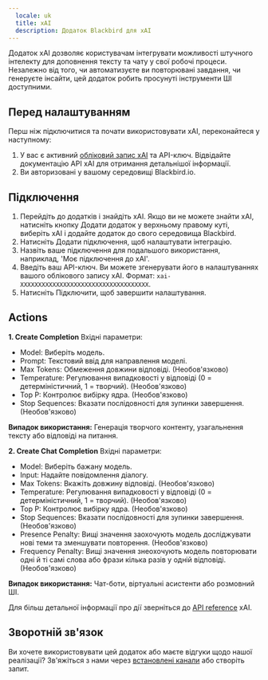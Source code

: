 ```yaml
---
  locale: uk
  title: xAI
  description: Додаток Blackbird для xAI
---
```


<LinkCard title="Переглянути на Github" target="_blank" href="https://github.com/bb-io/X.AI" icon="github" />
Додаток xAI дозволяє користувачам інтегрувати можливості штучного інтелекту для доповнення тексту та чату у свої робочі процеси. Незалежно від того, чи автоматизуєте ви повторювані завдання, чи генеруєте інсайти, цей додаток робить просунуті інструменти ШІ доступними.

## Перед налаштуванням

Перш ніж підключитися та почати використовувати xAI, переконайтеся у наступному:
1. У вас є активний [обліковий запис xAI](https://x.ai/) та API-ключ. Відвідайте документацію API xAI для отримання детальнішої інформації.
2. Ви авторизовані у вашому середовищі Blackbird.io.

## Підключення

1. Перейдіть до додатків і знайдіть xAI. Якщо ви не можете знайти xAI, натисніть кнопку Додати додаток у верхньому правому куті, виберіть xAI і додайте додаток до свого середовища Blackbird.
2. Натисніть Додати підключення, щоб налаштувати інтеграцію.
3. Назвіть ваше підключення для подальшого використання, наприклад, 'Моє підключення до xAI'.
4. Введіть ваш API-ключ. Ви можете згенерувати його в налаштуваннях вашого облікового запису xAI.
Формат: `xai-XXXXXXXXXXXXXXXXXXXXXXXXXXXXXXXXXXXX`.
5. Натисніть Підключити, щоб завершити налаштування.

## Actions

**1. Create Completion**
Вхідні параметри:
- Model: Виберіть модель.
- Prompt: Текстовий ввід для направлення моделі.
- Max Tokens: Обмеження довжини відповіді. (Необов'язково)
- Temperature: Регулювання випадковості у відповіді (0 = детерміністичний, 1 = творчий). (Необов'язково)
- Top P: Контролює вибірку ядра. (Необов'язково)
- Stop Sequences: Вказати послідовності для зупинки завершення. (Необов'язково)
  
**Випадок використання:** Генерація творчого контенту, узагальнення тексту або відповіді на питання.

**2. Create Chat Completion**
Вхідні параметри:
- Model: Виберіть бажану модель.
- Input: Надайте повідомлення діалогу.
- Max Tokens: Вкажіть довжину відповіді. (Необов'язково)
- Temperature: Регулювання випадковості у відповіді (0 = детерміністичний, 1 = творчий). (Необов'язково)
- Top P: Контролює вибірку ядра. (Необов'язково)
- Stop Sequences: Вказати послідовності для зупинки завершення. (Необов'язково)
- Presence Penalty: Вищі значення заохочують модель досліджувати нові теми та зменшувати повторення. (Необов'язково)
- Frequency Penalty: Вищі значення знеохочують модель повторювати одні й ті самі слова або фрази кілька разів у одній відповіді. (Необов'язково)
  
**Випадок використання:** Чат-боти, віртуальні асистенти або розмовний ШІ.

Для більш детальної інформації про дії зверніться до [API reference](https://docs.x.ai/api) xAI.

## Зворотній зв'язок
Ви хочете використовувати цей додаток або маєте відгуки щодо нашої реалізації? Зв'яжіться з нами через [встановлені канали](https://www.blackbird.io/) або створіть запит.
